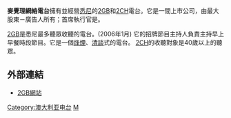 {{NoteTA
|G1=IT
}}
'''麥覺理網絡電台'''擁有並經營[[悉尼|悉尼]]的[[2GB|2GB]]和[[2CH|2CH]]電台。它是一間上市公司，由最大股東－廣告人{{tsl|en|John Singleton|John Singleton}}所有；首席執行官是{{tsl|en|Angela Clarke|Angela Clarke}}。

[[2GB|2GB]]是悉尼最多聽眾收聽的電台。(2006年1月) 它的招牌節目主持人{{tsl|en|Alan Jones|Alan Jones}}負責主持早上早餐時段節目。它是一個[[烽煙|烽煙]]、[[清談|清談]]式的電台。
[[2CH|2CH]]的收聽對象是40歲以上的聽眾。

==外部連結==
*[http://www.2gb.com 2GB網站]

[[Category:澳大利亚电台|Category:澳大利亚电台]]
[[Category:悉尼|M]]